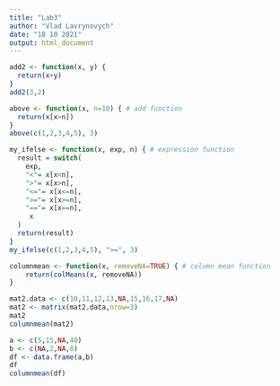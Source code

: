 ```yaml
---
title: "Lab3"
author: "Vlad Lavrynovych"
date: "18 10 2021"
output: html_document
---
```


```r
add2 <- function(x, y) {
  return(x+y)
}
add2(3,2)
```


```r
above <- function(x, n=10) { # add function
  return(x[x>n])
}
above(c(1,2,3,4,5), 3)
```


```r
my_ifelse <- function(x, exp, n) { # expression function
  result = switch(  
    exp,  
    "<"= x[x<n],  
    ">"= x[x>n],  
    "<="= x[x<=n],  
    ">="= x[x>=n],
    "=="= x[x==n],
     x
  )
  return(result)
}
my_ifelse(c(1,2,3,4,5), ">=", 3)
```


```r
columnmean <- function(x, removeNA=TRUE) { # column mean function
    return(colMeans(x, removeNA))
}

mat2.data <- c(10,11,12,13,NA,15,16,17,NA)
mat2 <- matrix(mat2.data,nrow=3)
mat2
columnmean(mat2)

a <- c(5,15,NA,40)
b <- c(NA,2,NA,8)
df <- data.frame(a,b)
df
columnmean(df)

```

